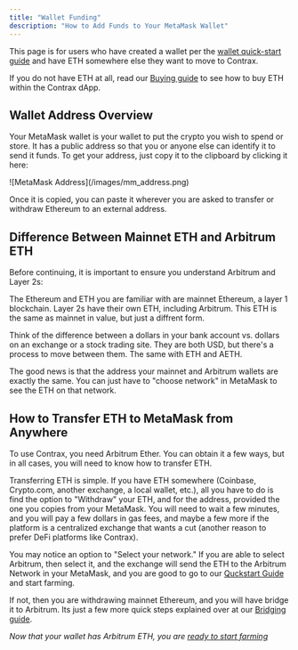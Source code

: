 ```yaml
---
title: "Wallet Funding"
description: "How to Add Funds to Your MetaMask Wallet"
---
```


This page is for users who have created a wallet per the [wallet quick-start guide](../start/wallet-setup) and have ETH somewhere else they want to move to Contrax.

If you do not have ETH at all, read our [Buying guide](../start/buy) to see how to buy ETH within the Contrax dApp.

## Wallet Address Overview

Your MetaMask wallet is your wallet to put the crypto you wish to spend or store. It has a public address so that you or anyone else can identify it to send it funds. To get your address, just copy it to the clipboard by clicking it here:

<Frame>![MetaMask Address](/images/mm_address.png)</Frame>

Once it is copied, you can paste it wherever you are asked to transfer or withdraw Ethereum to an external address.

## Difference Between Mainnet ETH and Arbitrum ETH

Before continuing, it is important to ensure you understand Arbitrum and Layer 2s:

The Ethereum and ETH you are familiar with are mainnet Ethereum, a layer 1 blockchain. Layer 2s have their own ETH, including Arbitrum. This ETH is the same as mainnet in value, but just a diffrent form.

Think of the difference between a dollars in your bank account vs. dollars on an exchange or a stock trading site. They are both USD, but there's a process to move between them. The same with ETH and AETH.

The good news is that the address your mainnet and Arbitrum wallets are exactly the same. You can just have to "choose network" in MetaMask to see the ETH on that network.

## How to Transfer ETH to MetaMask from Anywhere

To use Contrax, you need Arbitrum Ether. You can obtain it a few ways, but in all cases, you will need to know how to transfer ETH.

Transferring ETH is simple. If you have ETH somewhere (Coinbase, Crypto.com, another exchange, a local wallet, etc.), all you have to do is find the option to "Withdraw" your ETH, and for the address, provided the one you copies from your MetaMask.
You will need to wait a few minutes, and you will pay a few dollars in gas fees, and maybe a few more if the platform is a centralized exchange that wants a cut (another reason to prefer DeFi platforms like Contrax).

You may notice an option to "Select your network." If you are able to select Arbitrum, then select it, and the exchange will send the ETH to the Arbitrum Network in your MetaMask, and you are good to go to our [Quckstart Guide](../start/quickstart) and start farming.

If not, then you are withdrawing mainnet Ethereum, and you will have bridge it to Arbitrum. Its just a few more quick steps explained over at our [Bridging guide](../start/bridge).

_Now that your wallet has Arbitrum ETH, you are [ready to start farming](../contrax-dapp/farms)_
